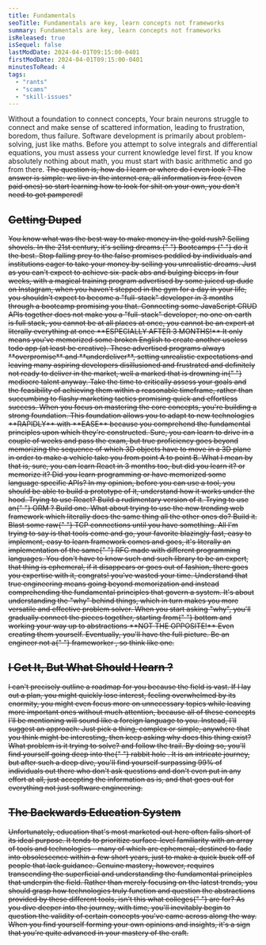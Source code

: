```yaml
---
title: Fundamentals
seoTitle: Fundamentals are key, learn concepts not frameworks
summary: Fundamentals are key, learn concepts not frameworks
isReleased: true
isSequel: false
lastModDate: 2024-04-01T09:15:00-0401
firstModDate: 2024-04-01T09:15:00-0401
minutesToRead: 4
tags:
  - "rants"
  - "scams"
  - "skill-issues"
---
```


<C>
  Without a foundation to connect concepts, Your brain neurons struggle to
  connect and make sense of scattered information, leading to frustration,
  boredom, thus failure.
</C>

<S2 />

<C>
  Software development is primarily about problem-solving, just like maths.
  Before you attempt to solve integrals and differential equations, you must
  assess your current knowledge level first. If you know absolutely nothing
  about math, you must start with basic arithmetic and go from there.
</C>

<S />

<C>
  The question is, how do I learn or where do I even look ? The answer is
  simple: we live in the internet era, all information is free (even paid ones)
  so start learning how to look for shit on your own, you don't need to get
  pampered!
</C>

<H2>Getting Duped</H2>
<C>
  You know what was the best way to make money in the gold rush? Selling
  shovels. In the 21st century, it's selling dreams.{" "}
  <L href="https://www.vox.com/the-goods/23167916/learn-to-code-tech-boot-camp-scams">
    Bootcamps
  </L>{" "}
  do it the best.
</C>
<C>
  Stop falling prey to the false promises peddled by individuals and
  institutions eager to take your money by selling you unrealistic dreams. Just
  as you can't expect to achieve six-pack abs and bulging biceps in four weeks,
  with a magical training program advertised by some juiced up dude on
  Instagram, when you haven't stepped in the gym for a day in your life, you
  shouldn't expect to become a "full-stack" developer in 3 months through a
  bootcamp promising you that.
</C>
<C>
  Connecting some JavaScript CRUD APIs together does not make you a "full-stack"
  developer, no one on earth is full stack, you cannot be at all places at once,
  you cannot be an expert at literally everything at once **ESPECIALLY AFTER 3
  MONTHS!**
</C>
<C>
  It only means you've memorized some broken English to create another useless
  todo app (at least be creative). These advertised programs always
  **overpromise** and **underdeliver**, setting unrealistic expectations and
  leaving many aspiring developers disillusioned and frustrated and definitely
  not ready to deliver in the market, well a marked that is drowning in{" "}
  <L href="/tag/skill-issues">mediocre</L> talent anyway.
</C>

<C>
  Take the time to critically assess your goals and the feasibility of achieving
  them within a reasonable timeframe, rather than succumbing to flashy marketing
  tactics promising quick and effortless success.
</C>

<C>
  When you focus on mastering the core concepts, you're building a strong
  foundation. This foundation allows you to adapt to new technologies
  **RAPIDLY** with **EASE** because you comprehend the fundamental principles
  upon which they're constructed.
</C>
<C>
  Sure, you can learn to drive in a couple of weeks and pass the exam, but true
  proficiency goes beyond memorizing the sequence of which 3D objects have to
  move in a 3D plane in order to make a vehicle take you from point A to point
  B.
</C>
<C>
  What I mean by that is, sure, you can learn React in 3 months too, but did you
  learn it? or memorize it? Did you learn programming or have memorized some
  language specific APIs? In my opinion, before you can use a tool, you should
  be able to build a prototype of it, understand how it works under the hood.
  Trying to use React? Build a rudimentary version of it. Trying to use an{" "}
  <L href="https://en.wikipedia.org/wiki/Object%E2%80%93relational_mapping">
    ORM
  </L>
  ? Build one. What about trying to use the new trending web framework which
  literally does the same thing all the other ones do? Build it. Blast some raw{" "}
  <L href="https://datatracker.ietf.org/doc/html/rfc9293">TCP</L> connections
  until you have something. All I'm trying to say is that tools come and go,
  your favorite blazingly fast, easy to implement, easy to learn framework comes
  and goes, it's literally an implementation of the same{" "}
  <L href="https://en.wikipedia.org/wiki/Request_for_Comments">RFC</L> made with
  different programming languages. You don't have to know such and such library
  to be an expert, that thing is ephemeral, if it disappears or goes out of
  fashion, there goes you expertise with it, congrats! you've wasted your time.
</C>
<C>
  Understand that true engineering means going beyond memorization and instead
  comprehending the fundamental principles that govern a system. It's about
  understanding the "why" behind things, which in turn makes you more versatile
  and effective problem solver.
</C>
<C>
  When you start asking "why", you'll gradually connect the pieces together,
  starting from{" "}
  <L href="https://youtu.be/SLFN-XfeYXw?si=0IDKskPOzAsI6EIe">bottom</L> and
  working your way up to abstractions **NOT THE OPPOSITE!** Even creating them
  yourself. Eventually, you'll have the full picture.
</C>
<C>
  Be an engineer not a{" "}
  <L href="https://johndanielraines.medium.com/be-an-engineer-not-a-frameworker-c58fe28d0c88">
    frameworker
  </L>
  , so think like one.
</C>

<H2>I Get It, But What Should I learn ?</H2>
<C>
  I can't precisely outline a <L href="https://roadmap.sh">roadmap</L> for you
  because the field is vast. If I lay out a plan, you might quickly lose
  interest, feeling overwhelmed by its enormity, you might even focus more on
  unnecessary topics while leaving more important ones without much attention,
  because all of these concepts I'll be mentioning will sound like a foreign
  language to you. Instead, I'll suggest an approach:
</C>
<C>
  Just pick a thing, complex or simple, anywhere that you think might be
  interesting, then keep asking why does this thing exist? What problem is it
  trying to solve? and follow the trail. By doing so, you'll find yourself going
  deep into the{" "}
  <L href="https://youtu.be/zE7PKRjrid4?si=24T8DoioD-7WotOC&t=93">
    rabbit hole
  </L>
  . It is an intricate journey, but after such a deep dive, you'll find yourself
  surpassing 99% of individuals out there who don't ask questions and don't even
  put in any effort at all, just accepting the information as is, and that goes
  out for everything not just software engineering.
</C>

<H2>The Backwards Education System</H2>
<C>
  Unfortunately, education that's most marketed out here often falls short of
  its ideal purpose. It tends to prioritize surface-level familiarity with an
  array of tools and technologies—many of which are ephemeral, destined to fade
  into obsolescence within a few short years, just to make a quick buck off of
  people that lack guidance. Genuine mastery, however, requires transcending the
  superficial and understanding the fundamental principles that underpin the
  field. Rather than merely focusing on the latest trends, you should grasp how
  technologies truly function and question the abstractions provided by these
  different tools, isn't this what <L href="/blog/shitty-colleges">colleges</L>{" "}
  are for? As you dive deeper into the journey, with time, you'll inevitably
  begin to question the validity of certain concepts you've came across along
  the way. When you find yourself forming your own opinions and insights, it's a
  sign that you're quite advanced in your mastery of the craft.
</C>

